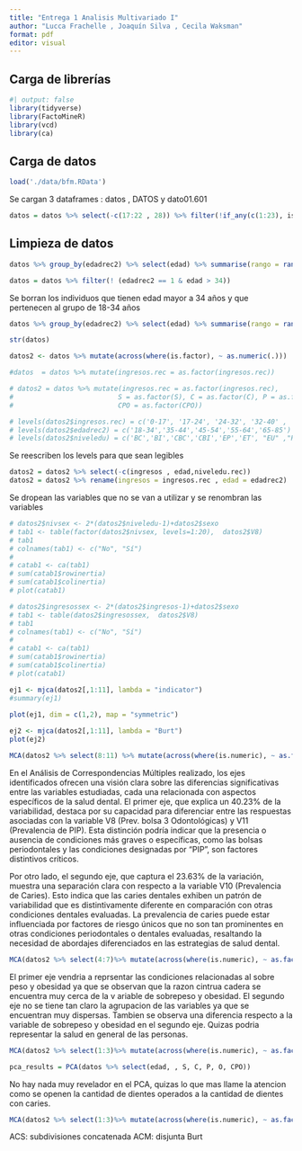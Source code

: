 ```yaml
---
title: "Entrega 1 Analisis Multivariado I"
author: "Lucca Frachelle , Joaquín Silva , Cecila Waksman"
format: pdf
editor: visual
---
```


## Carga de librerías

```r
#| output: false
library(tidyverse)
library(FactoMineR)
library(vcd)
library(ca)
```

## Carga de datos

```r
load('./data/bfm.RData')
```

Se cargan 3 dataframes : datos , DATOS y dato01.601

```r
datos = datos %>% select(-c(17:22 , 28)) %>% filter(!if_any(c(1:23), is.na))
```

## Limpieza de datos

```r
datos %>% group_by(edadrec2) %>% select(edad) %>% summarise(rango = range(edad))

```

```r
datos = datos %>% filter(! (edadrec2 == 1 & edad > 34))
```

Se borran los individuos que tienen edad mayor a 34 años y que pertenecen al grupo de 18-34 años

```r
datos %>% group_by(edadrec2) %>% select(edad) %>% summarise(rango = range(edad))
```

```r
str(datos)
```

```r
datos2 <- datos %>% mutate(across(where(is.factor), ~ as.numeric(.)))
```

```r
#datos  = datos %>% mutate(ingresos.rec = as.factor(ingresos.rec))
```

```r
# datos2 = datos %>% mutate(ingresos.rec = as.factor(ingresos.rec),
#                          S = as.factor(S), C = as.factor(C), P = as.factor(P), O = as.factor(O),
#                          CPO = as.factor(CPO))
```

```r
# levels(datos2$ingresos.rec) = c('0-17', '17-24', '24-32', '32-40' , '40+' , 'NS/NC')
# levels(datos2$edadrec2) = c('18-34','35-44','45-54','55-64','65-85')
# levels(datos2$niveledu) = c('BC','BI','CBC','CBI','EP','ET', "EU" ,"PC" ,"PI" ,"SEF")

```

Se reescriben los levels para que sean legibles

```r
datos2 = datos2 %>% select(-c(ingresos , edad,niveledu.rec))
datos2 = datos2 %>% rename(ingresos = ingresos.rec , edad = edadrec2)
```

Se dropean las variables que no se van a utilizar y se renombran las variables



```r
# datos2$nivsex <- 2*(datos2$niveledu-1)+datos2$sexo
# tab1 <- table(factor(datos2$nivsex, levels=1:20),  datos2$V8)
# tab1
# colnames(tab1) <- c("No", "Sí")
# 
# catab1 <- ca(tab1)
# sum(catab1$rowinertia)
# sum(catab1$colinertia)
# plot(catab1)
```
```r
# datos2$ingresossex <- 2*(datos2$ingresos-1)+datos2$sexo
# tab1 <- table(datos2$ingresossex,  datos2$V8)
# tab1
# colnames(tab1) <- c("No", "Sí")
# 
# catab1 <- ca(tab1)
# sum(catab1$rowinertia)
# sum(catab1$colinertia)
# plot(catab1)
```

```r
ej1 <- mjca(datos2[,1:11], lambda = "indicator")
#summary(ej1)

plot(ej1, dim = c(1,2), map = "symmetric")
     
ej2 <- mjca(datos2[,1:11], lambda = "Burt")
plot(ej2)

```



```r
MCA(datos2 %>% select(8:11) %>% mutate(across(where(is.numeric), ~ as.factor(.))))
```
En el Análisis de Correspondencias Múltiples realizado, los ejes identificados ofrecen una visión clara sobre las diferencias significativas entre las variables estudiadas, cada una relacionada con aspectos específicos de la salud dental. El primer eje, que explica un 40.23% de la variabilidad, destaca por su capacidad para diferenciar entre las respuestas asociadas con la variable V8 (Prev. bolsa 3 Odontológicas) y V11 (Prevalencia de PIP). Esta distinción podría indicar que la presencia o ausencia de condiciones más graves o específicas, como las bolsas periodontales y las condiciones designadas por "PIP", son factores distintivos críticos.

Por otro lado, el segundo eje, que captura el 23.63% de la variación, muestra una separación clara con respecto a la variable V10 (Prevalencia de Caries). Esto indica que las caries dentales exhiben un patrón de variabilidad que es distintivamente diferente en comparación con otras condiciones dentales evaluadas. La prevalencia de caries puede estar influenciada por factores de riesgo únicos que no son tan prominentes en otras condiciones periodontales o dentales evaluadas, resaltando la necesidad de abordajes diferenciados en las estrategias de salud dental.


```r
MCA(datos2 %>% select(4:7)%>% mutate(across(where(is.numeric), ~ as.factor(.))))
```

El primer eje vendria a reprsentar las condiciones relacionadas al sobre peso y obesidad ya que se observan que la razon cintrua cadera se encuentra muy cerca de la v ariable de sobrepeso y obesidad. El segundo eje no se tiene tan claro la agrupacion de las variables ya que se encuentran muy dispersas. Tambien se observa una diferencia respecto a la variable de sobrepeso y obesidad en el segundo eje. Quizas podria representar la salud en general de las personas.

```r
MCA(datos2 %>% select(1:3)%>% mutate(across(where(is.numeric), ~ as.factor(.))))
```

```r
pca_results = PCA(datos %>% select(edad, , S, C, P, O, CPO))
```
No hay nada muy revelador en el PCA, quizas lo que mas llame la atencion como se openen la cantidad de dientes operados a la cantidad de dientes con caries.

```r
MCA(datos2 %>% select(1:3)%>% mutate(across(where(is.numeric), ~ as.factor(.))))
```

ACS:
subdivisiones
concatenada
ACM:
disjunta
Burt
